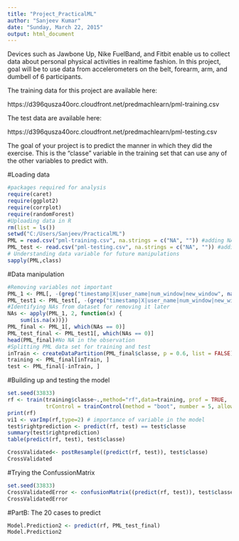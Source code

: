 ```yaml
---
title: "Project_PracticalML"
author: "Sanjeev Kumar"
date: "Sunday, March 22, 2015"
output: html_document
---
```

Devices such as Jawbone Up, Nike FuelBand, and Fitbit enable us to collect data about personal physical activities in realtime fashion.  In this project, goal will be to use data from accelerometers on the belt, forearm, arm, and dumbell of 6 participants. 

The training data for this project are available here: 

https://d396qusza40orc.cloudfront.net/predmachlearn/pml-training.csv

The test data are available here: 

https://d396qusza40orc.cloudfront.net/predmachlearn/pml-testing.csv

The goal of your project is to predict the manner in which they did the exercise. This is the "classe" variable in the training set that can use any of the other variables to predict with.

#Loading data
```r
#packages required for analysis
require(caret)
require(ggplot2)
require(corrplot)
require(randomForest)
#Uploading data in R
rm(list = ls())
setwd("C:/Users/Sanjeev/PracticalML")
PML = read.csv("pml-training.csv", na.strings = c("NA", "")) #adding NA for missing value
PML_test <- read.csv("pml-testing.csv", na.strings = c("NA", "")) #adding NA for missing value
# Understanding data variable for future manipulations
sapply(PML,class)
```

#Data manipulation
```r
#Removing variables not important
PML_1 <- PML[, -(grep("timestamp|X|user_name|num_window|new_window", names(PML)))] #removed variable 1 to 7 that was not required for analysis
PML_test1 <- PML_test[, -(grep("timestamp|X|user_name|num_window|new_window", names(PML_test)))]
#Identifying NAs from dataset for removing it later
NAs <- apply(PML_1, 2, function(x) {
    sum(is.na(x))})
PML_final <- PML_1[, which(NAs == 0)]
PML_test_final <- PML_test1[, which(NAs == 0)]
head(PML_final)#No NA in the observation
#Splitting PML data set for training and test
inTrain <- createDataPartition(PML_final$classe, p = 0.6, list = FALSE)
training <- PML_final[inTrain, ]
test <- PML_final[-inTrain, ]
```
#Building up and testing the model
```r
set.seed(33833)
rf <- train(training$classe~.,method="rf",data=training, prof = TRUE,
            trControl = trainControl(method = "boot", number = 5, allowParallel = TRUE)) #randomForest
print(rf)
vi1 <- varImp(rf,type=2) # importance of variable in the model
test$rightprediction <- predict(rf, test) == test$classe
summary(test$rightprediction)
table(predict(rf, test), test$classe)

CrossValidated<- postResample((predict(rf, test)), test$classe)
CrossValidated
```

#Trying the ConfussionMatrix

```r
set.seed(33833)
CrossValidatedError <- confusionMatrix((predict(rf, test)), test$classe)
CrossValidatedError
```
#PartB: The 20 cases to predict
```r
Model.Prediction2 <- predict(rf, PML_test_final)
Model.Prediction2
```
